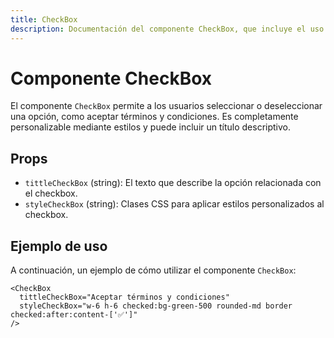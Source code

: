 ```yaml
---
title: CheckBox
description: Documentación del componente CheckBox, que incluye el uso y las props que recibe.
---
```



# Componente CheckBox

El componente `CheckBox` permite a los usuarios seleccionar o deseleccionar una opción, como aceptar términos y condiciones. Es completamente personalizable mediante estilos y puede incluir un título descriptivo.

## Props

- `tittleCheckBox` (string): El texto que describe la opción relacionada con el checkbox.
- `styleCheckBox` (string): Clases CSS para aplicar estilos personalizados al checkbox.

## Ejemplo de uso

A continuación, un ejemplo de cómo utilizar el componente `CheckBox`:

```astro
<CheckBox
  tittleCheckBox="Aceptar términos y condiciones"
  styleCheckBox="w-6 h-6 checked:bg-green-500 rounded-md border checked:after:content-['✅']"
/>
```

